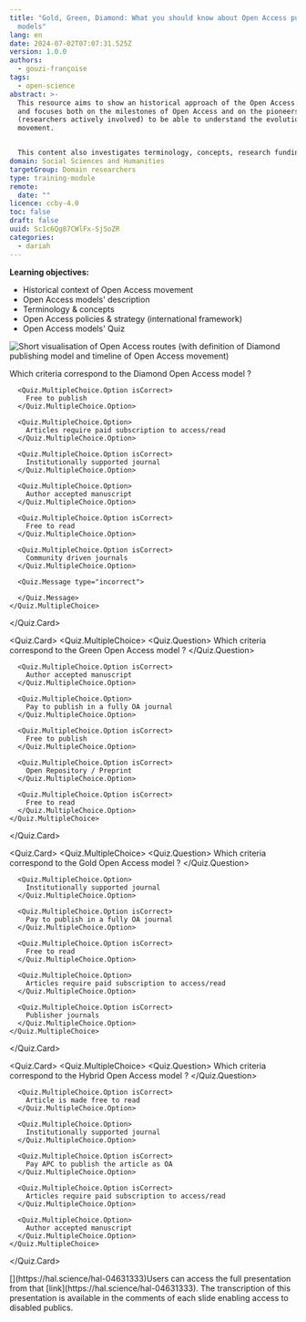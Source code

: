 ```yaml
---
title: "Gold, Green, Diamond: What you should know about Open Access publishing
  models"
lang: en
date: 2024-07-02T07:07:31.525Z
version: 1.0.0
authors:
  - gouzi-françoise
tags:
  - open-science
abstract: >-
  This resource aims to show an historical approach of the Open Access routes,
  and focuses both on the milestones of Open Access and on the pioneers
  (researchers actively involved) to be able to understand the evolution of the
  movement.


  This content also investigates terminology, concepts, research funding organisation and research performing organisation policies and Open Access strategy in the European framework. 
domain: Social Sciences and Humanities
targetGroup: Domain researchers
type: training-module
remote:
  date: ""
licence: ccby-4.0
toc: false
draft: false
uuid: Sc1c6Qg87CWlFx-SjSoZR
categories:
  - dariah
---
```

**Learning objectives:**

- Historical context of Open Access movement
- Open Access models' description
- Terminology & concepts
- Open Access policies & strategy (international framework)
- Open Access models' Quiz 

![Short visualisation of Open Access routes (with definition of Diamond publishing model and timeline of Open Access movement)](images/openaccess_routes_poster.png "Poster of Open Access routes")

<Quiz />

<Quiz>
  <Quiz.Card>
    <Quiz.MultipleChoice>
      <Quiz.Question>
        Which criteria correspond to the Diamond Open Access model ?
      </Quiz.Question>

      <Quiz.MultipleChoice.Option isCorrect>
        Free to publish
      </Quiz.MultipleChoice.Option>

      <Quiz.MultipleChoice.Option>
        Articles require paid subscription to access/read
      </Quiz.MultipleChoice.Option>

      <Quiz.MultipleChoice.Option isCorrect>
        Institutionally supported journal
      </Quiz.MultipleChoice.Option>

      <Quiz.MultipleChoice.Option>
        Author accepted manuscript
      </Quiz.MultipleChoice.Option>

      <Quiz.MultipleChoice.Option isCorrect>
        Free to read
      </Quiz.MultipleChoice.Option>

      <Quiz.MultipleChoice.Option isCorrect>
        Community driven journals
      </Quiz.MultipleChoice.Option>

      <Quiz.Message type="incorrect">

      </Quiz.Message>
    </Quiz.MultipleChoice>
  </Quiz.Card>

  <Quiz.Card>
    <Quiz.MultipleChoice>
      <Quiz.Question>
        Which criteria correspond to the Green Open Access model ?
      </Quiz.Question>

      <Quiz.MultipleChoice.Option isCorrect>
        Author accepted manuscript
      </Quiz.MultipleChoice.Option>

      <Quiz.MultipleChoice.Option>
        Pay to publish in a fully OA journal
      </Quiz.MultipleChoice.Option>

      <Quiz.MultipleChoice.Option isCorrect>
        Free to publish
      </Quiz.MultipleChoice.Option>

      <Quiz.MultipleChoice.Option isCorrect>
        Open Repository / Preprint
      </Quiz.MultipleChoice.Option>

      <Quiz.MultipleChoice.Option isCorrect>
        Free to read
      </Quiz.MultipleChoice.Option>
    </Quiz.MultipleChoice>
  </Quiz.Card>

  <Quiz.Card>
    <Quiz.MultipleChoice>
      <Quiz.Question>
        Which criteria correspond to the Gold Open Access model ?
      </Quiz.Question>

      <Quiz.MultipleChoice.Option>
        Institutionally supported journal
      </Quiz.MultipleChoice.Option>

      <Quiz.MultipleChoice.Option isCorrect>
        Pay to publish in a fully OA journal
      </Quiz.MultipleChoice.Option>

      <Quiz.MultipleChoice.Option isCorrect>
        Free to read
      </Quiz.MultipleChoice.Option>

      <Quiz.MultipleChoice.Option>
        Articles require paid subscription to access/read
      </Quiz.MultipleChoice.Option>

      <Quiz.MultipleChoice.Option isCorrect>
        Publisher journals
      </Quiz.MultipleChoice.Option>
    </Quiz.MultipleChoice>
  </Quiz.Card>

  <Quiz.Card>
    <Quiz.MultipleChoice>
      <Quiz.Question>
        Which criteria correspond to the Hybrid Open Access model ?
      </Quiz.Question>

      <Quiz.MultipleChoice.Option isCorrect>
        Article is made free to read
      </Quiz.MultipleChoice.Option>

      <Quiz.MultipleChoice.Option>
        Institutionally supported journal
      </Quiz.MultipleChoice.Option>

      <Quiz.MultipleChoice.Option isCorrect>
        Pay APC to publish the article as OA
      </Quiz.MultipleChoice.Option>

      <Quiz.MultipleChoice.Option isCorrect>
        Articles require paid subscription to access/read
      </Quiz.MultipleChoice.Option>

      <Quiz.MultipleChoice.Option>
        Author accepted manuscript
      </Quiz.MultipleChoice.Option>
    </Quiz.MultipleChoice>
  </Quiz.Card>
</Quiz>


<SideNote type="note" title="Dowload the full presentation">
[](https://hal.science/hal-04631333)Users can access the full presentation from that [link](https://hal.science/hal-04631333). The transcription of this presentation is available in the comments of each slide enabling access to disabled publics.
</SideNote>
